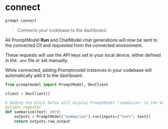 # connect

```bash
prompt connect
```

> Connects your codebase to the dashboard.

All PromptModel **Run** and ChatModel chat generations will now be sent to the connected ClI and requested from the connected environment.

These requests will use the API keys set in your local device, either defined in the `.env` file or set manually.

While connected, adding Promptmodel instances in your codebase will automatically add it to the dashboard.

```python {6-9} filename="your_fle.py"
from promptmodel import PromptModel, DevClient

client = DevClient()

# Adding the block below will display PromptModel "summarize" in the dashboard
@client.register
def summarize(text: str):
    outputs = PromptModel("summarize").run(inputs={"text": text})
    return outputs.raw_output
```
